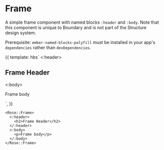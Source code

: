 
<Meta title="Rose/Frame" component="Frame" />

# Frame

A simple frame component with named blocks `:header` and `:body`. Note that
this component is unique to Boundary and is not part of the Structure design
system.

Prerequisite: `ember-named-blocks-polyfill` must be installed in your app's
`dependencies` rather than `devDependencies`.

<Preview>
  <Story name="Frame" height="15rem">
    {{
      template: hbs`
    <Rose::Frame>
      <:header>
        <h2>Frame Header</h2>
      </:header>
      <:body>
        <p>Frame body</p>
      </:body>
    </Rose::Frame>
    `,
    }}
  </Story>
</Preview>

```htmlbars
<Rose::Frame>
  <:header>
    <h2>Frame Header</h2>
  </:header>
  <:body>
    <p>Frame body</p>
  </:body>
</Rose::Frame>
```
